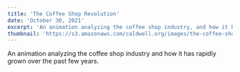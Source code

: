 ```yaml
---
title: 'The Coffee Shop Revolution'
date: 'October 30, 2021'
excerpt: 'An animation analyzing the coffee shop industry, and how it has rapidly grown over the past few years.'
thumbnail: 'https://s3.amazonaws.com/caldwell.org/images/the-coffee-shop-revolution/thumbnail.jpg'
---
```


<PrintPageContainer>

<Md type="youtube">
An animation analyzing the coffee shop industry and how it has rapidly grown over the past few years.
<YouTube videoId="gCa3F0A9q50" />

</Md>

</PrintPageContainer>

